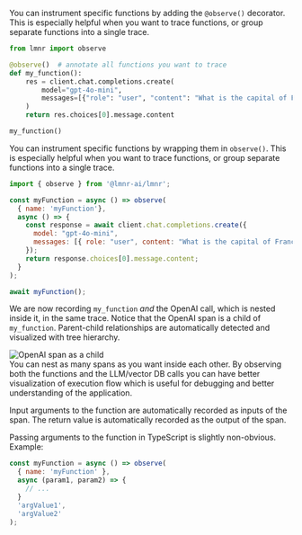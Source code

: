 <Tabs>
<Tab title="Python">

You can instrument specific functions by adding the `@observe()` decorator.
This is especially helpful when you want to trace functions, or group
separate functions into a single trace.

```python
from lmnr import observe

@observe()  # annotate all functions you want to trace
def my_function():
    res = client.chat.completions.create(
        model="gpt-4o-mini",
        messages=[{"role": "user", "content": "What is the capital of France?"}],
    )
    return res.choices[0].message.content

my_function()
```

</Tab>
<Tab title="JavaScript/TypeScript">

You can instrument specific functions by wrapping them in `observe()`. 
This is especially helpful when you want to trace functions, or group
separate functions into a single trace.

```javascript
import { observe } from '@lmnr-ai/lmnr';

const myFunction = async () => observe(
  { name: 'myFunction'}, 
  async () => {
    const response = await client.chat.completions.create({
      model: "gpt-4o-mini",
      messages: [{ role: "user", content: "What is the capital of France?" }],
    });
    return response.choices[0].message.content;
  }
);

await myFunction();
```

</Tab>
</Tabs>

We are now recording `my_function` *and* the OpenAI call, which is nested inside it, in the same trace. Notice that the OpenAI span is a child of `my_function`. Parent-child relationships are automatically detected and visualized with tree hierarchy.

<div style={{ border: '1px solid #2B2B30', borderRadius: '8px', overflow: 'hidden' }}>
  <img src="/images/traces/trace-observe.png" alt="OpenAI span as a child" style={{ margin: '0px' }}/>
</div>

<Tip>
You can nest as many spans as you want inside each other. By observing both the functions and the LLM/vector DB calls
you can have better visualization of execution flow which is useful for debugging and better understanding of the application.
</Tip>

Input arguments to the function are automatically recorded as inputs of the span. The return value is automatically recorded as the output of the span.

Passing arguments to the function in TypeScript is slightly non-obvious. Example:

```javascript
const myFunction = async () => observe(
  { name: 'myFunction' }, 
  async (param1, param2) => {
    // ...
  }
  'argValue1',
  'argValue2'
);
```
